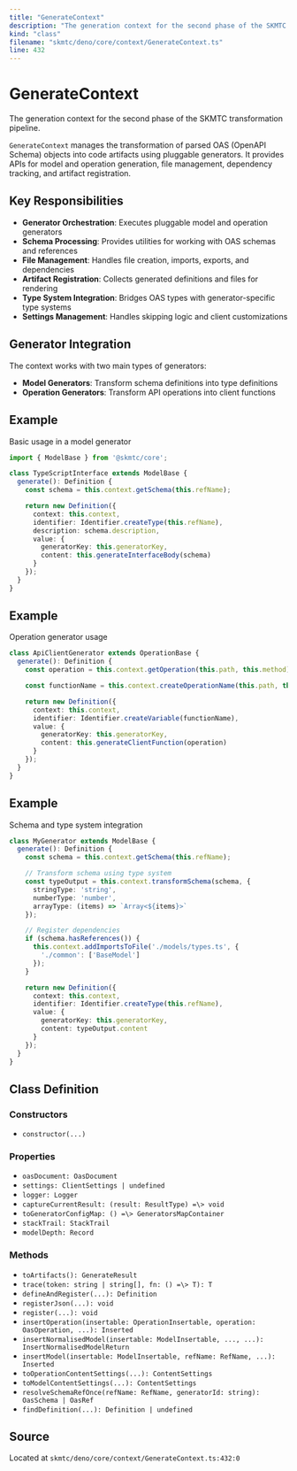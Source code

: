 ```yaml
---
title: "GenerateContext"
description: "The generation context for the second phase of the SKMTC transformation pipeline."
kind: "class"
filename: "skmtc/deno/core/context/GenerateContext.ts"
line: 432
---
```


# GenerateContext

The generation context for the second phase of the SKMTC transformation pipeline.

`GenerateContext` manages the transformation of parsed OAS (OpenAPI Schema) objects
into code artifacts using pluggable generators. It provides APIs for model and operation
generation, file management, dependency tracking, and artifact registration.

## Key Responsibilities

- **Generator Orchestration**: Executes pluggable model and operation generators
- **Schema Processing**: Provides utilities for working with OAS schemas and references
- **File Management**: Handles file creation, imports, exports, and dependencies
- **Artifact Registration**: Collects generated definitions and files for rendering
- **Type System Integration**: Bridges OAS types with generator-specific type systems
- **Settings Management**: Handles skipping logic and client customizations

## Generator Integration

The context works with two main types of generators:
- **Model Generators**: Transform schema definitions into type definitions
- **Operation Generators**: Transform API operations into client functions


## Example

Basic usage in a model generator
```typescript
import { ModelBase } from '@skmtc/core';

class TypeScriptInterface extends ModelBase {
  generate(): Definition {
    const schema = this.context.getSchema(this.refName);

    return new Definition({
      context: this.context,
      identifier: Identifier.createType(this.refName),
      description: schema.description,
      value: {
        generatorKey: this.generatorKey,
        content: this.generateInterfaceBody(schema)
      }
    });
  }
}
```


## Example

Operation generator usage
```typescript
class ApiClientGenerator extends OperationBase {
  generate(): Definition {
    const operation = this.context.getOperation(this.path, this.method);

    const functionName = this.context.createOperationName(this.path, this.method);

    return new Definition({
      context: this.context,
      identifier: Identifier.createVariable(functionName),
      value: {
        generatorKey: this.generatorKey,
        content: this.generateClientFunction(operation)
      }
    });
  }
}
```


## Example

Schema and type system integration
```typescript
class MyGenerator extends ModelBase {
  generate(): Definition {
    const schema = this.context.getSchema(this.refName);

    // Transform schema using type system
    const typeOutput = this.context.transformSchema(schema, {
      stringType: 'string',
      numberType: 'number',
      arrayType: (items) => `Array<${items}>`
    });

    // Register dependencies
    if (schema.hasReferences()) {
      this.context.addImportsToFile('./models/types.ts', {
        './common': ['BaseModel']
      });
    }

    return new Definition({
      context: this.context,
      identifier: Identifier.createType(this.refName),
      value: {
        generatorKey: this.generatorKey,
        content: typeOutput.content
      }
    });
  }
}
```

## Class Definition

### Constructors

- `constructor(...)`

### Properties

- `oasDocument: OasDocument`
- `settings: ClientSettings | undefined`
- `logger: Logger`
- `captureCurrentResult: (result: ResultType) =\> void`
- `toGeneratorConfigMap: () =\> GeneratorsMapContainer`
- `stackTrail: StackTrail`
- `modelDepth: Record`

### Methods

- `toArtifacts(): GenerateResult`
- `trace(token: string | string[], fn: () =\> T): T`
- `defineAndRegister(...): Definition`
- `registerJson(...): void`
- `register(...): void`
- `insertOperation(insertable: OperationInsertable, operation: OasOperation, ...): Inserted`
- `insertNormalisedModel(insertable: ModelInsertable, ..., ...): InsertNormalisedModelReturn`
- `insertModel(insertable: ModelInsertable, refName: RefName, ...): Inserted`
- `toOperationContentSettings(...): ContentSettings`
- `toModelContentSettings(...): ContentSettings`
- `resolveSchemaRefOnce(refName: RefName, generatorId: string): OasSchema | OasRef`
- `findDefinition(...): Definition | undefined`

## Source

Located at `skmtc/deno/core/context/GenerateContext.ts:432:0`
